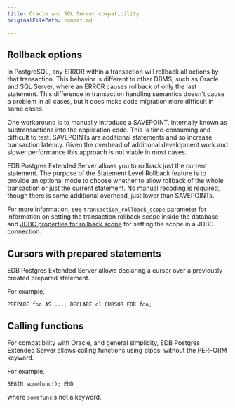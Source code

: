 ```yaml
---
title: Oracle and SQL Server compatibility
originalFilePath: compat.md

---
```


## Rollback options

In PostgreSQL, any ERROR within a transaction will rollback all actions
by that transaction. This behavior is different to other DBMS, such
as Oracle and SQL Server, where an ERROR causes rollback of only the last
statement. This difference in transaction handling semantics doesn't
cause a problem in all cases, but it does make code migration more
difficult in some cases.

One workaround is to manually introduce a SAVEPOINT, internally known as
subtransactions into the application code. This is time-consuming and
difficult to test. SAVEPOINTs are additional statements and so increase
transaction latency. Given the overhead of additional development work
and slower performance this approach is not viable in most cases.

EDB Postgres Extended Server allows you to rollback just the current statement.
The purpose of the Statement Level Rollback feature is to provide an
optional mode to choose whether to allow rollback of the whole transaction
or just the current statement. No manual recoding is required, though
there is some additional overhead, just lower than SAVEPOINTs.

For more information, see [`transaction_rollback_scope` parameter](txnrollback) for information on setting the transaction rollback scope inside the database and [JDBC properties for rollback scope](jdbctxnrollback) for setting the scope in a JDBC connection.



## Cursors with prepared statements

EDB Postgres Extended Server allows declaring a cursor over a previously created prepared statement.

For example,

 ```
 PREPARE foo AS ...; DECLARE c1 CURSOR FOR foo;
 ```

## Calling functions 

For compatibility with Oracle, and general simplicity, EDB Postgres Extended Server allows calling functions using plpqsl without the PERFORM keyword.  
   
For example, 

```
BEGIN somefunc(); END
```

where `somefunc`is not a keyword.